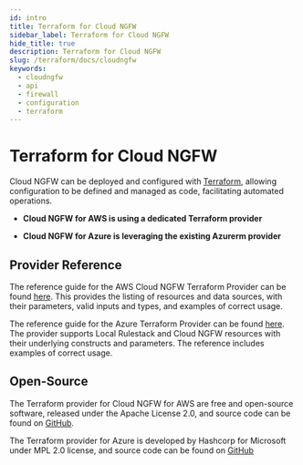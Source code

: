 ```yaml
---
id: intro
title: Terraform for Cloud NGFW
sidebar_label: Terraform for Cloud NGFW
hide_title: true
description: Terraform for Cloud NGFW
slug: /terraform/docs/cloudngfw
keywords:
  - cloudngfw
  - api
  - firewall
  - configuration
  - terraform
---
```



# Terraform for Cloud NGFW

Cloud NGFW can be deployed and configured with [Terraform](https://www.terraform.io), allowing configuration to be defined and managed as code, facilitating automated operations.

- **Cloud NGFW for AWS is using a dedicated Terraform provider**

- **Cloud NGFW for Azure is leveraging the existing Azurerm provider**

<!---
This documentation is split into four sections:

- Getting started tutorials: Start here if you are new to Terraform for Cloud NGFW
- How-to guides: Useful for achieving specific real-world objectives or solving specific real-world challenges
- Background info: Higher level content discussing the "why"
- Reference documentation: Lists the modules available for Cloud NGFW, with their correct usage including examples
-->

## Provider Reference

The reference guide for the AWS Cloud NGFW Terraform Provider can be found [here](https://registry.terraform.io/providers/PaloAltoNetworks/cloudngfwaws/latest/docs). This provides the listing of resources and data sources, with their parameters, valid inputs and types, and examples of correct usage.

The reference guide for the Azure Terraform Provider can be found [here](https://registry.terraform.io/providers/hashicorp/azurerm/latest/docs). The provider supports Local Rulestack and Cloud NGFW resources with their underlying constructs and parameters. The reference includes examples of correct usage.

## Open-Source

The Terraform provider for Cloud NGFW for AWS are free and open-source software, released under the Apache License 2.0, and source code can be found on [GitHub](https://github.com/PaloAltoNetworks/terraform-provider-cloudngfwaws).

The Terraform provider for Azure is developed by Hashcorp for Microsoft under MPL 2.0 license, and source code can be found on [GitHub](https://github.com/hashicorp/terraform-provider-azurerm)

<Support />
